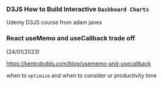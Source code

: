 ### D3JS How to Build Interactive `Dashboard Charts`

Udemy D3JS course from adam janes

### React useMemo and useCallback trade off

(24/01/2023)

https://kentcdodds.com/blog/usememo-and-usecallback

when to `optimize` and when to consider ur productivity time
